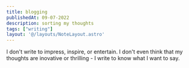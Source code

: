 ```yaml
---
title: blogging
publishedAt: 09-07-2022
description: sorting my thoughts
tags: ["writing"]
layout: '@/layouts/NoteLayout.astro'
---
```

I don't write to impress, inspire, or entertain. I don't even think that my thoughts are inovative or thrilling - I write to know what I want to say.